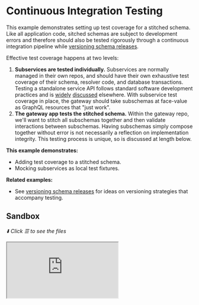 # Continuous Integration Testing

This example demonstrates setting up test coverage for a stitched schema. Like all application code,
sitched schemas are subject to development errors and therefore should also be tested rigorously
through a continuous integration pipeline while
[versioning schema releases](/handbook/architecture/versioning-schema-releases).

Effective test coverage happens at two levels:

1. **Subservices are tested individually.** Subservices are normally managed in their own repos, and
   should have their own exhaustive test coverage of their schema, resolver code, and database
   transactions. Testing a standalone service API follows standard software development practices
   and is [widely](https://blog.testproject.io/2020/06/23/testing-graphql-api/)
   [discussed](https://medium.com/entria/testing-a-graphql-server-using-jest-4e00d0e4980e)
   elsewhere. With subservice test coverage in place, the gateway should take subschemas at
   face-value as GraphQL resources that "just work".
2. **The gateway app tests the stitched schema.** Within the gateway repo, we'll want to stitch all
   subschemas together and then validate interactions between subschemas. Having subschemas simply
   compose together without error is not necessarily a reflection on implementation integrity. This
   testing process is unique, so is discussed at length below.

**This example demonstrates:**

- Adding test coverage to a stitched schema.
- Mocking subservices as local test fixtures.

**Related examples:**

- See [versioning schema releases](/handbook/architecture/versioning-schema-releases) for ideas on
  versioning strategies that accompany testing.

## Sandbox

_⬇️ Click ☰ to see the files_

<iframe
  src="https://codesandbox.io/embed/github/ardatan/schema-stitching/tree/master/examples/continuous-integration-testing?codemirror=1&fontsize=14&initialpath=/graphql&theme=dark"
  className="mt-6 w-full h-[500px] rounded-md"
  title="continuous-integration-testing"
  allow="geolocation; microphone; camera; midi; vr; accelerometer; gyroscope; payment; ambient-light-sensor; encrypted-media; usb"
  sandbox="allow-forms allow-modals allow-popups allow-presentation allow-same-origin allow-scripts"
/>

> You can also see the project on GitHub
> [here](https://github.com/ardatan/schema-stitching/tree/master/examples/continuous-integration-testing).

The main focus of this example is the test suite itself. The basic server configuration is only
provided for context.

## Summary

This example builds a test suite around some organization strategies:

1. Versioned copies of subservice schemas are available in the stitched gateway's repo. As discussed
   in [versioning schema releases](/handbook/architecture/versioning-schema-releases), there are
   numerous advantages to versioning published subservice schemas with the gateway
   application&mdash;among them being the ability to test subschemas and stitching code together.
2. The `schema_builder.ts` code builds a stitched schema used by the production server _and the test
   suite_. In this example, subschema configs are built separately from the stitched schema; this
   allows tests to build subschema configs, adjust them for testing, and then build them into the
   stitched schema.

### Mocking subservices

Remote subservices are not available during continuous integration testing, so the gateway test
suite must localize remote interactions. There are numerous ways to do this, some work better than
others...

- **Recorded tests:** packages such as [node-replay](https://github.com/assaf/node-replay) will
  record HTTP interactions within development mode and "play them back" during subsequent testing.
  Recorded tests are notoriously fragile, and stitching interactions are no exception. Incremental
  updates in stitching code may modify subservice requests in benign ways (reordering fields, etc),
  and that may invalidate recorded tests.
- **Mocked endpoints:** packages such as [nock](https://github.com/nock/nock) allow network
  endpoints to be mocked with static data responses. While this pattern is more tolerant of library
  updates, it's also quite fragile when curated subservice responses grow stale over time.
- **Mocked subschemas:** the most durable approach to testing a stitched schema is to run live
  GraphQL exchanges from end-to-end via mocking. Assuming that subservices are rigorously tested in
  isolation, a locally-mocked schema becomes a drop-in replacement for its service contract. Mocks
  will dynamically follow evolutions in stitching code, and stale data fixtures will break within
  the mock itself, forcing tests to be updated.

This example builds simple mock service implementations within the `test/mock_services` directory.
Each mocked service contains `resolvers` for fulfilling select fields with simple data fixtures, and
`mocks` used to fill in static values for unspecified fields. Note that in `test_helper.js`, all
services fill in unresolved strings with a constant service-specific value:

```graphql
mocks: {
  String: () => `${name}-value`,
}
```

This makes all unspecified `String` fields return a constant `"serviceName-value"`; a similar
pattern is used in the Products service to return a constant integer. These mocked subservice
schemas make all fields resolve either a data fixture, or else a recognizable constant provided by
the schema.

### Writing test queries

When writing queries against a mocked gateway schema, you can probe as deeply as you'd like into
resolver paths that span across services, and expect them to return fully-formed results:

```js
const { data } = await queryMockedGateway(/* GraphQL */ `
  {
    user(id: "1") {
      # id << must work without this selected
      name
      username
      reviews {
        # id << must work without this selected
        body
        product {
          # upc << must work without this selected
          name
          price
          weight
        }
      }
    }
  }
`)
```

However, notice that fields included in `@key(selectionSet: ...)` directives have been deliberately
commented out (`id` and `upc`). We expect the stitching implementation to automatically collect key
selection fields used to connect services, so we're placing higher expectations upon the stitching
implementation by NOT selecting these fields manually.
